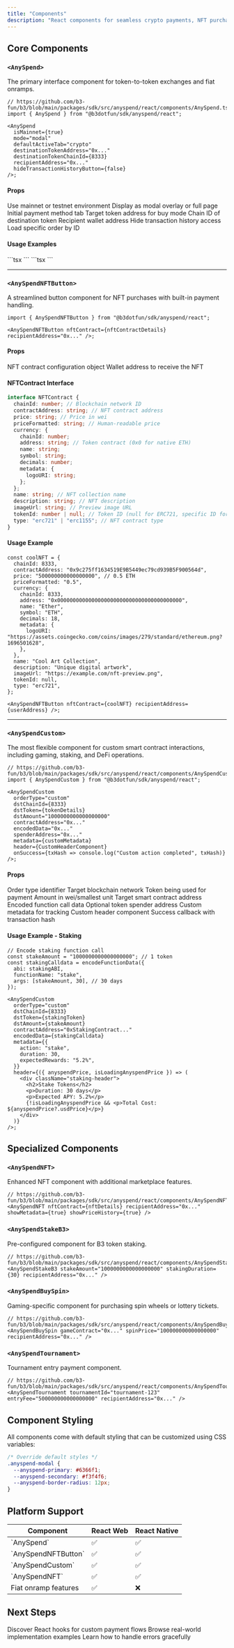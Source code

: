 ```yaml
---
title: "Components"
description: "React components for seamless crypto payments, NFT purchases, and custom smart contract interactions"
---
```


## Core Components

### `<AnySpend>`

The primary interface component for token-to-token exchanges and fiat onramps.

```tsx title="Basic Usage" icon="react"
// https://github.com/b3-fun/b3/blob/main/packages/sdk/src/anyspend/react/components/AnySpend.tsx
import { AnySpend } from "@b3dotfun/sdk/anyspend/react";

<AnySpend
  isMainnet={true}
  mode="modal"
  defaultActiveTab="crypto"
  destinationTokenAddress="0x..."
  destinationTokenChainId={8333}
  recipientAddress="0x..."
  hideTransactionHistoryButton={false}
/>;
```

#### Props

<ParamField path="isMainnet" type="boolean" default="true">
  Use mainnet or testnet environment
</ParamField>

<ParamField path="mode" type="'modal' | 'page'" default="'modal'">
  Display as modal overlay or full page
</ParamField>

<ParamField path="defaultActiveTab" type="'crypto' | 'fiat'" default="'crypto'">
  Initial payment method tab
</ParamField>

<ParamField path="destinationTokenAddress" type="string">
  Target token address for buy mode
</ParamField>

<ParamField path="destinationTokenChainId" type="number">
  Chain ID of destination token
</ParamField>

<ParamField path="recipientAddress" type="string">
  Recipient wallet address
</ParamField>

<ParamField path="hideTransactionHistoryButton" type="boolean" default="false">
  Hide transaction history access
</ParamField>

<ParamField path="loadOrder" type="string">
  Load specific order by ID
</ParamField>

#### Usage Examples

<Tabs>
<Tab title="Basic Token Swap">
  ```tsx
  <AnySpend
    mode="page"
    recipientAddress={userWalletAddress}
  />
  ```
</Tab>

<Tab title="Fiat-to-Crypto Onramp">
  ```tsx
  <AnySpend
    defaultActiveTab="fiat"
    destinationTokenAddress="0xA0b86a33E6Fb6Dd9a9B3d8B5FEb2b3C8e7D9Ff1E"
    destinationTokenChainId={8333}
    recipientAddress={userWalletAddress}
  />
  ```
</Tab>
</Tabs>

---

### `<AnySpendNFTButton>`

A streamlined button component for NFT purchases with built-in payment handling.

```tsx title="NFT Purchase Button" icon="shopping-cart"
import { AnySpendNFTButton } from "@b3dotfun/sdk/anyspend/react";

<AnySpendNFTButton nftContract={nftContractDetails} recipientAddress="0x..." />;
```

#### Props

<ParamField path="nftContract" type="NFTContract" required>
  NFT contract configuration object
</ParamField>

<ParamField path="recipientAddress" type="string" required>
  Wallet address to receive the NFT
</ParamField>

#### NFTContract Interface

```typescript title="Type Definition" icon="code"
interface NFTContract {
  chainId: number; // Blockchain network ID
  contractAddress: string; // NFT contract address
  price: string; // Price in wei
  priceFormatted: string; // Human-readable price
  currency: {
    chainId: number;
    address: string; // Token contract (0x0 for native ETH)
    name: string;
    symbol: string;
    decimals: number;
    metadata: {
      logoURI: string;
    };
  };
  name: string; // NFT collection name
  description: string; // NFT description
  imageUrl: string; // Preview image URL
  tokenId: number | null; // Token ID (null for ERC721, specific ID for ERC1155)
  type: "erc721" | "erc1155"; // NFT contract type
}
```

#### Usage Example

```tsx title="Complete NFT Integration" icon="image" lines
const coolNFT = {
  chainId: 8333,
  contractAddress: "0x9c275ff1634519E9B5449ec79cd939B5F900564d",
  price: "500000000000000000", // 0.5 ETH
  priceFormatted: "0.5",
  currency: {
    chainId: 8333,
    address: "0x0000000000000000000000000000000000000000",
    name: "Ether",
    symbol: "ETH",
    decimals: 18,
    metadata: {
      logoURI: "https://assets.coingecko.com/coins/images/279/standard/ethereum.png?1696501628",
    },
  },
  name: "Cool Art Collection",
  description: "Unique digital artwork",
  imageUrl: "https://example.com/nft-preview.png",
  tokenId: null,
  type: "erc721",
};

<AnySpendNFTButton nftContract={coolNFT} recipientAddress={userAddress} />;
```

---

### `<AnySpendCustom>`

The most flexible component for custom smart contract interactions, including gaming, staking, and DeFi operations.

```tsx title="Custom Contract Interaction" icon="code"
// https://github.com/b3-fun/b3/blob/main/packages/sdk/src/anyspend/react/components/AnySpendCustom.tsx
import { AnySpendCustom } from "@b3dotfun/sdk/anyspend/react";

<AnySpendCustom
  orderType="custom"
  dstChainId={8333}
  dstToken={tokenDetails}
  dstAmount="1000000000000000000"
  contractAddress="0x..."
  encodedData="0x..."
  spenderAddress="0x..."
  metadata={customMetadata}
  header={CustomHeaderComponent}
  onSuccess={txHash => console.log("Custom action completed", txHash)}
/>;
```

#### Props

<ParamField path="orderType" type="'custom'" required>
  Order type identifier
</ParamField>

<ParamField path="dstChainId" type="number" required>
  Target blockchain network
</ParamField>

<ParamField path="dstToken" type="Token" required>
  Token being used for payment
</ParamField>

<ParamField path="dstAmount" type="string" required>
  Amount in wei/smallest unit
</ParamField>

<ParamField path="contractAddress" type="string" required>
  Target smart contract address
</ParamField>

<ParamField path="encodedData" type="string" required>
  Encoded function call data
</ParamField>

<ParamField path="spenderAddress" type="string">
  Optional token spender address
</ParamField>

<ParamField path="metadata" type="object">
  Custom metadata for tracking
</ParamField>

<ParamField path="header" type="React.ComponentType">
  Custom header component
</ParamField>

<ParamField path="onSuccess" type="(txHash?: string) => void">
  Success callback with transaction hash
</ParamField>

#### Usage Example - Staking

```tsx title="Staking Integration" icon="coins" lines
// Encode staking function call
const stakeAmount = "1000000000000000000"; // 1 token
const stakingCalldata = encodeFunctionData({
  abi: stakingABI,
  functionName: "stake",
  args: [stakeAmount, 30], // 30 days
});

<AnySpendCustom
  orderType="custom"
  dstChainId={8333}
  dstToken={stakingToken}
  dstAmount={stakeAmount}
  contractAddress="0xStakingContract..."
  encodedData={stakingCalldata}
  metadata={{
    action: "stake",
    duration: 30,
    expectedRewards: "5.2%",
  }}
  header={({ anyspendPrice, isLoadingAnyspendPrice }) => (
    <div className="staking-header">
      <h2>Stake Tokens</h2>
      <p>Duration: 30 days</p>
      <p>Expected APY: 5.2%</p>
      {!isLoadingAnyspendPrice && <p>Total Cost: ${anyspendPrice?.usdPrice}</p>}
    </div>
  )}
/>;
```

## Specialized Components

### `<AnySpendNFT>`

Enhanced NFT component with additional marketplace features.

```tsx title="Enhanced NFT Component" icon="store"
// https://github.com/b3-fun/b3/blob/main/packages/sdk/src/anyspend/react/components/AnySpendNFT.tsx
<AnySpendNFT nftContract={nftDetails} recipientAddress="0x..." showMetadata={true} showPriceHistory={true} />
```

### `<AnySpendStakeB3>`

Pre-configured component for B3 token staking.

```tsx title="B3 Staking" icon="coins"
// https://github.com/b3-fun/b3/blob/main/packages/sdk/src/anyspend/react/components/AnySpendStakeB3.tsx
<AnySpendStakeB3 stakeAmount="1000000000000000000" stakingDuration={30} recipientAddress="0x..." />
```

### `<AnySpendBuySpin>`

Gaming-specific component for purchasing spin wheels or lottery tickets.

```tsx title="Gaming Spin Wheel" icon="gamepad"
// https://github.com/b3-fun/b3/blob/main/packages/sdk/src/anyspend/react/components/AnySpendBuySpin.tsx
<AnySpendBuySpin gameContract="0x..." spinPrice="100000000000000000" recipientAddress="0x..." />
```

### `<AnySpendTournament>`

Tournament entry payment component.

```tsx title="Tournament Entry" icon="trophy"
// https://github.com/b3-fun/b3/blob/main/packages/sdk/src/anyspend/react/components/AnySpendTournament.tsx
<AnySpendTournament tournamentId="tournament-123" entryFee="500000000000000000" recipientAddress="0x..." />
```

## Component Styling

All components come with default styling that can be customized using CSS variables:

```css title="Custom Styling" icon="palette"
/* Override default styles */
.anyspend-modal {
  --anyspend-primary: #6366f1;
  --anyspend-secondary: #f3f4f6;
  --anyspend-border-radius: 12px;
}
```

## Platform Support

<table>
  <thead>
    <tr>
      <th>Component</th>
      <th>React Web</th>
      <th>React Native</th>
    </tr>
  </thead>
  <tbody>
    <tr>
      <td>`AnySpend`</td>
      <td>✅</td>
      <td>✅</td>
    </tr>
    <tr>
      <td>`AnySpendNFTButton`</td>
      <td>✅</td>
      <td>✅</td>
    </tr>
    <tr>
      <td>`AnySpendCustom`</td>
      <td>✅</td>
      <td>✅</td>
    </tr>
    <tr>
      <td>`AnySpendNFT`</td>
      <td>✅</td>
      <td>✅</td>
    </tr>
    <tr>
      <td>Fiat onramp features</td>
      <td>✅</td>
      <td>❌</td>
    </tr>
  </tbody>
</table>

## Next Steps

<CardGroup cols={3}>
<Card title="Learn about Hooks" icon="link" href="/anyspend/hooks">
  Discover React hooks for custom payment flows
</Card>

<Card title="See Examples" icon="code" href="/anyspend/examples">
  Browse real-world implementation examples
</Card>

<Card title="Error Handling" icon="shield-exclamation" href="/anyspend/error-handling">
  Learn how to handle errors gracefully
</Card>
</CardGroup>
